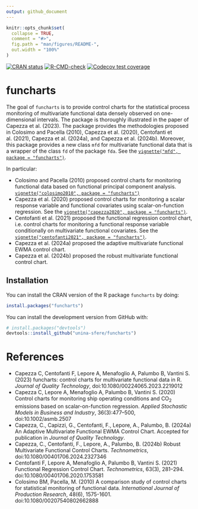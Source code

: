```yaml
---
output: github_document
---
```


<!-- README.md is generated from README.Rmd. Please edit that file -->

```r
knitr::opts_chunk$set(
  collapse = TRUE,
  comment = "#>",
  fig.path = "man/figures/README-",
  out.width = "100%"
)
```

<!-- badges: start -->
[![CRAN status](https://www.r-pkg.org/badges/version/funcharts)](https://CRAN.R-project.org/package=funcharts)
[![R-CMD-check](https://github.com/unina-sfere/funcharts/workflows/R-CMD-check/badge.svg)](https://github.com/unina-sfere/funcharts/actions)
[![Codecov test coverage](https://codecov.io/gh/unina-sfere/funcharts/branch/main/graph/badge.svg)](https://app.codecov.io/gh/unina-sfere/funcharts?branch=main)
<!-- badges: end -->

# funcharts

The goal of `funcharts` is to provide control charts for the statistical process monitoring of multivariate functional data densely observed on one-dimensional intervals. 
The package is thoroughly illustrated in the paper of Capezza et al. (2023).
The package provides the methodologies proposed in Colosimo and Pacella (2010), Capezza et al. (2020), Centofanti et al. (2021), Capezza et al. (2024a), and Capezza et al. (2024b).
Moreover, this package provides a new class `mfd` for multivariate functional data that is a wrapper of the class `fd` of the package `fda`. 
See the [`vignette("mfd", package = "funcharts")`](https://unina-sfere.github.io/funcharts/articles/mfd.html).

In particular:

* Colosimo and Pacella (2010) proposed control charts for monitoring functional data based on functional principal component analysis. [`vignette("colosimo2010", package = "funcharts")`](https://unina-sfere.github.io/funcharts/articles/colosimo2010.html)
* Capezza et al. (2020) proposed control charts for monitoring a scalar response variable and functional covariates
using scalar-on-function regression. See the [`vignette("capezza2020", package = "funcharts")`](https://unina-sfere.github.io/funcharts/articles/capezza2020.html).
* Centofanti et al. (2021) proposed the functional regression control chart, i.e. control charts for monitoring a functional response variable conditionally on multivariate functional covariates. 
See the [`vignette("centofanti2021", package = "funcharts")`](https://unina-sfere.github.io/funcharts/articles/centofanti2021.html).
* Capezza et al. (2024a) proposed the adaptive multivariate functional EWMA control chart.
* Capezza et al. (2024b) proposed the robust multivariate functional control chart.

## Installation

You can install the CRAN version of the R package `funcharts` by doing:

```r
install.packages("funcharts")
```


You can install the development version from GitHub with:

```r
# install.packages("devtools")
devtools::install_github("unina-sfere/funcharts")
```


# References

* Capezza C, Centofanti F, Lepore A, Menafoglio A, Palumbo B, Vantini S. (2023) funcharts: control charts for multivariate functional data in R. *Journal of Quality Technology*, doi:10.1080/00224065.2023.2219012
* Capezza C, Lepore A, Menafoglio A, Palumbo B, Vantini S. (2020) Control charts for monitoring ship operating conditions and CO<sub>2</sub> emissions based on scalar-on-function regression.
*Applied Stochastic Models in Business and Industry*, 36(3):477--500, doi:10.1002/asmb.2507
* Capezza, C., Capizzi, G., Centofanti, F., Lepore, A., Palumbo, B. (2024a) An Adaptive Multivariate Functional EWMA Control Chart. Accepted for publication in *Journal of Quality Technology*.
* Capezza, C., Centofanti, F., Lepore, A., Palumbo, B. (2024b)  Robust Multivariate Functional Control Charts. *Technometrics*, doi:10.1080/00401706.2024.2327346
* Centofanti F, Lepore A, Menafoglio A, Palumbo B, Vantini S. (2021) Functional Regression Control Chart. *Technometrics*, 63(3), 281--294. doi:10.1080/00401706.2020.1753581
* Colosimo BM, Pacella, M. (2010) A comparison study of control charts for statistical monitoring of functional data. *International Journal of Production Research*, 48(6), 1575-1601. doi:10.1080/00207540802662888

